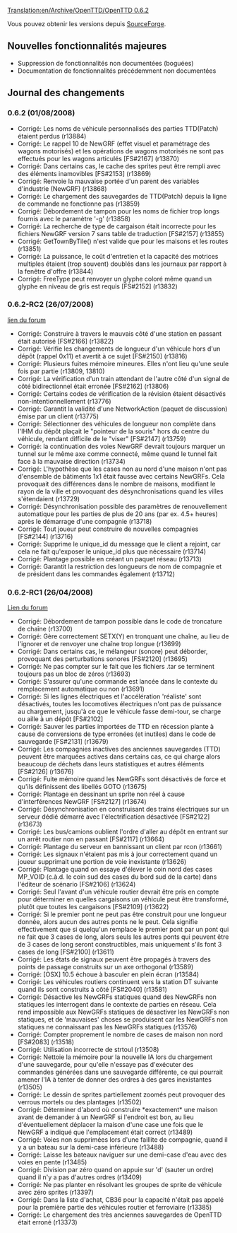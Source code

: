 [[Translation:en/Archive/OpenTTD/OpenTTD 0.6.2]]


{{fr/Archive/OpenTTD/Livraison|prec=en/Archive/OpenTTD/OpenTTD 0.6.1|suiv=en/Archive/OpenTTD/OpenTTD 0.6.3|date=01/08/2008}}

Vous pouvez obtenir les versions depuis [http://sourceforge.net/project/showfiles.php?group_id=103924 SourceForge].


==Nouvelles fonctionnalités majeures==
* Suppression de fonctionnalités non documentées (boguées)
* Documentation de fonctionnalités précédemment non documentées

==Journal des changements==
===0.6.2 (01/08/2008)===
* Corrigé: Les noms de véhicule personnalisés des parties TTD(Patch) étaient perdus (r13884)
* Corrigé: Le rappel 10 de NewGRF (effet visuel et paramétrage des wagons motorisés) et les opérations de wagons motorisés ne sont pas effectués pour les wagons articulés [FS#2167] (r13870)
* Corrigé: Dans certains cas, le cache des sprites peut être rempli avec des éléments inamovibles [FS#2153] (r13869)
* Corrigé: Renvoie la mauvaise portée d'un parent des variables d'industrie (NewGRF) (r13868)
* Corrigé: Le chargement des sauvegardes de TTD(Patch) depuis la ligne de commande ne fonctionne pas (r13859)
* Corrigé: Débordement de tampon pour les noms de fichier trop longs fournis avec le paramètre '-g' (r13858)
* Corrigé: La recherche de type de cargaison était incorrecte pour les fichiers NewGRF version 7 sans table de traduction [FS#2157] (r13855)
* Corrigé: GetTownByTile() n'est valide que pour les maisons et les routes (r13851)
* Corrigé: La puissance, le coût d'entretien et la capacité des motrices multiples étaient (trop souvent) doublés dans les journaux par rapport à la fenêtre d'offre (r13844)
* Corrigé: FreeType peut renvoyer un glyphe coloré même quand un glyphe en niveau de gris est requis [FS#2152] (r13832)

===0.6.2-RC2 (26/07/2008)===
[http://www.tt-forums.net/viewtopic.php?f=29&t=38621 lien du forum]
* Corrigé: Construire à travers le mauvais côté d'une station en passant était autorisé [FS#2166] (r13822)
* Corrigé: Vérifie les changements de longueur d'un véhicule hors d'un dépôt (rappel 0x11) et avertit à ce sujet [FS#2150] (r13816)
* Corrigé: Plusieurs fuites mémoire mineures. Elles n'ont lieu qu'une seule fois par partie (r13809, 13810)
* Corrigé: La vérification d'un train attendant de l'autre côté d'un signal de côté bidirectionnel était erronée [FS#2162] (r13806)
* Corrigé: Certains codes de vérification de la révision étaient désactivés non-intentionnellement (r13776)
* Corrigé: Garantit la validité d'une NetworkAction (paquet de discussion) émise par un client (r13775)
* Corrigé: Sélectionner des véhicules de longueur non complète dans l'IHM du dépôt plaçait le "pointeur de la souris" hors du centre du véhicule, rendant difficile de le "viser" [FS#2147] (r13759)
* Corrigé: la continuation des voies NewGRF devrait toujours marquer un tunnel sur le même axe comme connecté, même quand le tunnel fait face à la mauvaise direction (r13734)
* Corrigé: L'hypothèse que les cases non au nord d'une maison n'ont pas d'ensemble de bâtiments 1x1 était fausse avec certains NewGRFs. Cela provoquait des différences dans le nombre de maisons, modifiant le rayon de la ville et provoquant des désynchronisations quand les villes s'étendaient (r13729)
* Corrigé: Désynchronisation possible des paramètres de renouvellement automatique pour les parties de plus de 20 ans (par ex. 4.5+ heures) après le démarrage d'une compagnie (r13718)
* Corrigé: Tout joueur peut construire de nouvelles compagnies [FS#2144] (r13716)
* Corrigé: Supprime le unique_id du message que le client a rejoint, car cela ne fait qu'exposer le unique_id plus que nécessaire (r13714)
* Corrigé: Plantage possible en créant un paquet réseau (r13713)
* Corrigé: Garantit la restriction des longueurs de nom de compagnie et de président dans les commandes également (r13712)

===0.6.2-RC1 (26/04/2008)===
[http://www.tt-forums.net/viewtopic.php?f=29&t=38471 Lien du forum]
* Corrigé: Débordement de tampon possible dans le code de troncature de chaîne (r13700)
* Corrigé: Gère correctement SETX(Y) en tronquant une chaîne, au lieu de l'ignorer et de renvoyer une chaîne trop longue (r13699)
* Corrigé: Dans certains cas, le mélangeur (sonore) peut déborder, provoquant des perturbations sonores [FS#2120] (r13695)
* Corrigé: Ne pas compter sur le fait que les fichiers .tar se terminent toujours pas un bloc de zéros (r13693)
* Corrigé: S'assurer qu'une commande est lancée dans le contexte du remplacement automatique ou non (r13691)
* Corrigé: Si les lignes électriques et l'accélération 'réaliste' sont désactivés, toutes les locomotives électriques n'ont pas de puissance au chargement, jusqu'à ce que le véhicule fasse demi-tour, se charge ou aille à un dépôt [FS#2102]
* Corrigé: Sauver les parties importées de TTD en récession plante à cause de conversions de type erronées (et inutiles) dans le code de sauvegarde [FS#2131] (r13679)
* Corrigé: Les compagnies inactives des anciennes sauvegardes (TTD) peuvent être marquées actives dans certains cas, ce qui charge alors beaucoup de déchets dans leurs statistiques et autres éléments [FS#2126] (r13676)
* Corrigé: Fuite mémoire quand les NewGRFs sont désactivés de force et qu'ils définissent des libellés GOTO (r13675)
* Corrigé: Plantage en dessinant un sprite non réel à cause d'interférences NewGRF [FS#2127] (r13674)
* Corrigé: Désynchronisation en construisant des trains électriques sur un serveur dédié démarré avec l'électrification désactivée [FS#2122] (r13673)
* Corrigé: Les bus/camions oublient l'ordre d'aller au dépôt en entrant sur un arrêt routier non en passant [FS#2117] (r13664)
* Corrigé: Plantage du serveur en bannissant un client par rcon (r13661)
* Corrigé: Les signaux n'étaient pas mis à jour correctement quand un joueur supprimait une portion de voie inexistante (r13626)
* Corrigé: Plantage quand on essaye d'élever le coin nord des cases MP_VOID (c.à.d. le coin sud des cases du bord sud de la carte) dans l'éditeur de scénario [FS#2106] (r13624)
* Corrigé: Seul l'avant d'un véhicule routier devrait être pris en compte pour déterminer en quelles cargaisons un véhicule peut être transformé, plutôt que toutes les cargaisons [FS#2109] (r13622)
* Corrigé: Si le premier pont ne peut pas être construit pour une longueur donnée, alors aucun des autres ponts ne le peut. Cela signifie effectivement que si quelqu'un remplace le premier pont par un pont qui ne fait que 3 cases de long, alors seuls les autres ponts qui peuvent être de 3 cases de long seront constructibles, mais uniquement s'ils font 3 cases de long [FS#2100] (r13611)
* Corrigé: Les états de signaux peuvent être propagés à travers des points de passage construits sur un axe orthogonal (r13589)
* Corrigé: [OSX] 10.5 échoue à basculer en plein écran (r13584)
* Corrigé: Les véhicules routiers continuent vers la station DT suivante quand ils sont construits à côté [FS#2040] (r13581)
* Corrigé: Désactive les NewGRFs statiques quand des NewGRFs non statiques les interrogent dans le contexte de parties en réseau. Cela rend impossible aux NewGRFs statiques de désactiver les NewGRFs non statiques, et de 'mauvaises' choses se produisent car les NewGRFs non statiques ne connaissant pas les NewGRFs statiques (r13576)
* Corrigé: Compter proprement le nombre de cases de maison non nord [FS#2083] (r13518)
* Corrigé: Utilisation incorrecte de strtoul (r13508)
* Corrigé: Nettoie la mémoire pour la nouvelle IA lors du chargement d'une sauvegarde, pour qu'elle n'essaye pas d'exécuter des commandes générées dans une sauvegarde différente, ce qui pourrait amener l'IA à tenter de donner des ordres à des gares inexistantes (r13505)
* Corrigé: Le dessin de sprites partiellement zoomés peut provoquer des verrous mortels ou des plantages (r13502)
* Corrigé: Déterminer d'abord où construire *exactement* une maison avant de demander à un NewGRF si l'endroit est bon, au lieu d'éventuellement déplacer la maison d'une case une fois que le NewGRF a indiqué que l'emplacement était correct (r13489)
* Corrigé: Voies non supprimées lors d'une faillite de compagnie, quand il y a un bateau sur la demi-case inférieure (r13488)
* Corrigé: Laisse les bateaux naviguer sur une demi-case d'eau avec des voies en pente (r13485)
* Corrigé: Division par zéro quand on appuie sur 'd' (sauter un ordre) quand il n'y a pas d'autres ordres (r13409)
* Corrigé: Ne pas planter en résolvant les groupes de sprite de véhicule avec zéro sprites (r13397)
* Corrigé: Dans la liste d'achat, CB36 pour la capacité n'était pas appelé pour la première partie des véhicules routier et ferroviaire (r13385)
* Corrigé: Le chargement des très anciennes sauvegardes de OpenTTD était erroné (r13373)